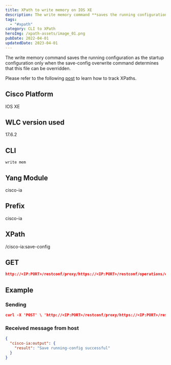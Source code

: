 ```yaml
---
title: XPath to write memory on IOS XE
description: The write memory command **saves the running configuration as the startup configuration only when the save-config overwrite command determines that this file can be overridden**.
tags:
  - "#xpath"
category: CLI to XPath
heroImg: /xpath-assets/image_01.png
pubDate: 2022-04-01
updatedDate: 2023-04-01
---
```



The write memory command saves the running configuration as the startup configuration only when the save-config overwrite command determines that this file can be overridden.

<Note>
Please refer to the following <a href="https://dar-fi.com/blog/ios-xe_tracking_xpaths" target="_blank">post</a> to learn how to track XPaths.
</Note>

## Cisco Platform

IOS XE

## WLC version used

17.6.2

## CLI

```
write mem
```

## Yang Module


cisco-ia


## Prefix


cisco-ia


## XPath


/cisco-ia:save-config


## GET

```json
http://<IP:PORT>/restconf/proxy/https://<IP:PORT>/restconf/operations/cisco-ia:save-config
```

## Example
### Sending

```json
curl -X 'POST' \ 'http://<IP:PORT>/restconf/proxy/https://<IP:PORT>/restconf/operations/cisco-ia:save-config' \ -H 'accept: application/yang-data+json' \ -d ''
```

### Received message from host

```json
{
  "cisco-ia:output": {
    "result": "Save running-config successful"
  }
}
```

